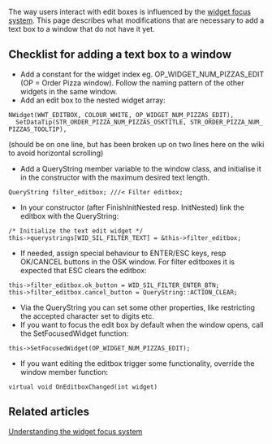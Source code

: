 {{en/DevDoc}}


The way users interact with edit boxes is influenced by the [[Main/en/OpenTTDDevBlackBook/Window/WidgetFocus|widget focus system]]. This page describes what modifications that are necessary to add a text box to a window that do not have it yet. 

== Checklist for adding a text box to a window ==

* Add a constant for the widget index eg. OP_WIDGET_NUM_PIZZAS_EDIT (OP = Order Pizza window). Follow the naming pattern of the other widgets in the same window.
* Add an edit box to the nested widget array:
 NWidget(WWT_EDITBOX, COLOUR_WHITE, OP_WIDGET_NUM_PIZZAS_EDIT), 
   SetDataTip(STR_ORDER_PIZZA_NUM_PIZZAS_OSKTITLE, STR_ORDER_PIZZA_NUM_PIZZAS_TOOLTIP),
(should be on one line, but has been broken up on two lines here on the wiki to avoid horizontal scrolling)
* Add a QueryString member variable to the window class, and initialise it in the constructor with the maximum desired text length.
 QueryString filter_editbox; ///< Filter editbox;
* In your constructor (after FinishInitNested resp. InitNested) link the editbox with the QueryString:
 /* Initialize the text edit widget */
 this->querystrings[WID_SIL_FILTER_TEXT] = &this->filter_editbox;
* If needed, assign special behaviour to ENTER/ESC keys, resp OK/CANCEL buttons in the OSK window. For filter editboxes it is expected that ESC clears the editbox:
 this->filter_editbox.ok_button = WID_SIL_FILTER_ENTER_BTN;
 this->filter_editbox.cancel_button = QueryString::ACTION_CLEAR;
* Via the QueryString you can set some other properties, like restricting the accepted character set to digits etc.
* If you want to focus the edit box by default when the window opens, call the SetFocusedWidget function:
 this->SetFocusedWidget(OP_WIDGET_NUM_PIZZAS_EDIT);
* If you want editing the editbox trigger some functionality, override the window member function:
 virtual void OnEditboxChanged(int widget)

== Related articles ==

[[Main/en/OpenTTDDevBlackBook/Window/WidgetFocus|Understanding the widget focus system]]